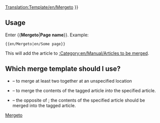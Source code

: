 <noinclude>[[Translation:Template/en/Mergeto]]</noinclude>
{{en/Ambox| type  = move
| image = en/Manual/Mergeto.png
| text  =  {{#IF: {{{1|}}} |It has been suggested that this article or section be <span class="plainlinks">[http://en.wikipedia.org/wiki/Wikipedia:Merging merged]</span> into<!--
                            --> ''[[:{{NAMESPACE}}:{{{1}}}|{{{1}}}]]''. ([[:{{NAMESPACE}} talk:{{{1}}}|Discuss]]) | No page name was supplied, fix this or remove the template
}} }}<includeonly>{{{2|[[Category:en/Manual/Articles to be merged|{{PAGENAME}}]]}}}</includeonly><noinclude>

==Usage==
Enter <nowiki>{{</nowiki>'''Mergeto'''|'''Page name'''<nowiki>}}</nowiki>. Example:
<pre>{{en/Mergeto|en/Some page}}</pre>
This will add the article to [[:Category:en/Manual/Articles to be merged]].

== Which merge template should I use? ==
* {{en/S|en/Merge}} &ndash; to merge at least two together at an unspecified location
* {{en/S|en/Mergeto}} &ndash; to merge the contents of the tagged article ''into'' the specified article.
* {{en/S|en/Mergefrom}} &ndash; the opposite of {{en/S|en/Mergeto}}; the contents of the specified article should be merged into the tagged article.

[[Category:en/Manual/Base Set/Message boxes|Mergeto]]</noinclude>